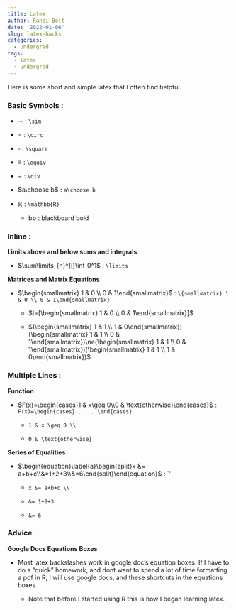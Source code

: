 ```yaml
---
title: Latex
author: Randi Bolt
date: '2022-01-06'
slug: latex-hacks
categories:
  - undergrad
tags:
  - latex
  - undergrad
---
```


Here is some short and simple latex that I often find helpful. 

### Basic Symbols : 

- $\sim$ : `\sim`

- $\circ$ : `\circ`

- $\square$ : `\square`

- $\equiv$ : `\equiv`

- $\div$ : `\div`

- $a\choose b$ : `a\choose b`

- $\mathbb{R}$ : `\mathbb{R}` 

  - bb : blackboard bold 

### Inline : 

**Limits above and below sums and integrals** 

- $\sum\limits_{n}^{i}\int_0^1$ : `\limits`

**Matrices and Matrix Equations** 

- $\begin{smallmatrix} 1 & 0 \\ 0 & 1\end{smallmatrix}$ : `\{smallmatrix} 1 & 0 \\ 0 & 1\end{smallmatrix}`

  - $I=[\begin{smallmatrix} 1 & 0 \\ 0 & 1\end{smallmatrix}]$
  
  - $(\begin{smallmatrix} 1 & 1 \\ 1 & 0\end{smallmatrix})(\begin{smallmatrix} 1 & 1 \\ 0 & 1\end{smallmatrix})\ne(\begin{smallmatrix} 1 & 1 \\ 0 & 1\end{smallmatrix})(\begin{smallmatrix} 1 & 1 \\ 1 & 0\end{smallmatrix})$

### Multiple Lines : 

**Function** 

- $F(x)=\begin{cases}1 & x\geq 0\\0 & \text{otherwise}\end{cases}$ : `F(x)=\begin{cases} . . . \end{cases}`

  - `1 & x \geq 0 \\`
  
  - `0 & \text{otherwise}`
  
**Series of Equalities** 

- $\begin{equation}\label{a}\begin{split}x &= a+b+c\\&=1+2+3\\&=6\end{split}\end{equation}$ : `\begin{equation}\{label}\begin{split}... \end{split}\end{equation}'

  - `x &= a+b+c \\`

  - `&= 1+2+3`
  
  - `&= 6` 

### Advice 

**Google Docs Equations Boxes**

- Most latex backslashes work in google doc's equation boxes. If I have to do a "quick" homework, and dont want to spend a lot of time formatting a pdf in R, I will use google docs, and these shortcuts in the equations boxes.  

  - Note that before I started using R this is how I began learning latex.
